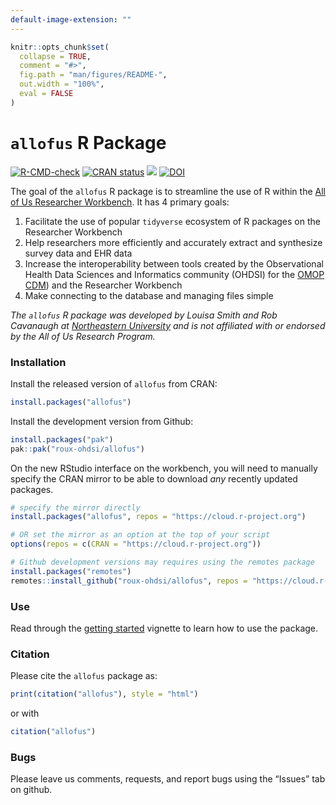 ```yaml
---
default-image-extension: ""
---
```

<!-- README.md is generated from README.Rmd. Please edit that file -->

```r
knitr::opts_chunk$set(
  collapse = TRUE,
  comment = "#>",
  fig.path = "man/figures/README-",
  out.width = "100%",
  eval = FALSE
)
```

# `allofus` R Package

<!-- badges: start -->

[![R-CMD-check](https://github.com/roux-ohdsi/allofus/actions/workflows/R-CMD-check.yaml/badge.svg)](https://github.com/roux-ohdsi/allofus/actions/workflows/R-CMD-check.yaml) [![CRAN status](https://www.r-pkg.org/badges/version/allofus)](https://CRAN.R-project.org/package=allofus) [![](http://cranlogs.r-pkg.org/badges/grand-total/allofus)](https://cran.r-project.org/package=allofus) [![DOI](https://zenodo.org/badge/659848534.svg)](https://zenodo.org/doi/10.5281/zenodo.10420610)

<!-- badges: end -->

The goal of the `allofus` R package is to streamline the use of R within the [All of Us Researcher Workbench](https://www.researchallofus.org/data-tools/workbench/). It has 4 primary goals:

1.  Facilitate the use of popular `tidyverse` ecosystem of R packages on the Researcher Workbench
2.  Help researchers more efficiently and accurately extract and synthesize survey data and EHR data
3.  Increase the interoperability between tools created by the Observational Health Data Sciences and Informatics community (OHDSI) for the [OMOP CDM](https://www.researchallofus.org/faq/what-is-omop/)) and the Researcher Workbench
4.  Make connecting to the database and managing files simple

*The `allofus` R package was developed by Louisa Smith and Rob Cavanaugh at [Northeastern University](https://ohdsi.northeastern.edu) and is not affiliated with or endorsed by the All of Us Research Program.*

### Installation

Install the released version of `allofus` from CRAN:

```r
install.packages("allofus")
```

Install the development version from Github:

```r
install.packages("pak")
pak::pak("roux-ohdsi/allofus")
```

On the new RStudio interface on the workbench, you will need to manually specify the CRAN mirror to be able to download *any* recently updated packages.

```r
# specify the mirror directly
install.packages("allofus", repos = "https://cloud.r-project.org")

# OR set the mirror as an option at the top of your script
options(repos = c(CRAN = "https://cloud.r-project.org"))

# Github development versions may requires using the remotes package
install.packages("remotes")
remotes::install_github("roux-ohdsi/allofus", repos = "https://cloud.r-project.org")
```

### Use

Read through the [getting started](https://roux-ohdsi.github.io/allofus/articles/allofus.html) vignette to learn how to use the package.

### Citation

Please cite the `allofus` package as:

```r
print(citation("allofus"), style = "html")
```

or with

```r
citation("allofus")
```

### Bugs

Please leave us comments, requests, and report bugs using the "Issues" tab on github.
